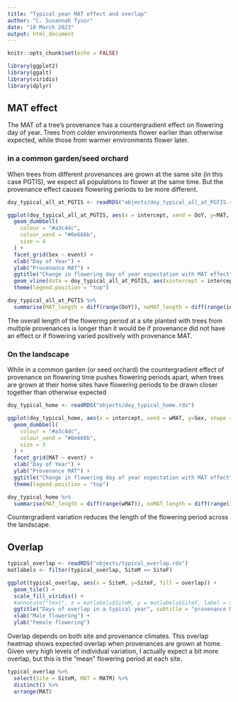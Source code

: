 ```yaml
---
title: "Typical year MAT effect and overlap"
author: "C. Susannah Tysor"
date: "10 March 2023"
output: html_document
---
```


```r

knitr::opts_chunk$set(echo = FALSE)

library(ggplot2)
library(ggalt)
library(viridis)
library(dplyr)
```

## MAT effect

The MAT of a tree's provenance has a countergradient effect on flowering day of year. Trees from colder environments flower earlier than otherwise expected, while those from warmer environments flower later. 

### in a common garden/seed orchard

When trees from different provenances are grown at the same site (in this case PGTIS), we expect all populations to flower at the same time. But the provenance effect causes flowering periods to be more different.

```r
doy_typical_all_at_PGTIS <- readRDS("objects/doy_typical_all_at_PGTIS.rds")

ggplot(doy_typical_all_at_PGTIS, aes(x = intercept, xend = DoY, y=MAT, shape = Sex)) +
  geom_dumbbell(
    colour = "#a3c4dc",
    colour_xend = "#0e668b",
    size = 4
  ) +
  facet_grid(Sex ~ event) +
  xlab("Day of Year") +
  ylab("Provenance MAT") +
  ggtitle("Change in flowering day of year expectation with MAT effect", subtitle = "typical year, trees grown at PGTIS") +
  geom_vline(data = doy_typical_all_at_PGTIS, aes(xintercept = intercept)) +
  theme(legend.position = "top")
```

```r
doy_typical_all_at_PGTIS %>%
  summarise(MAT_length = diff(range(DoY)), noMAT_length = diff(range(intercept)))
```
The overall length of the flowering period at a site planted with trees from multiple provenances is longer than it would be if provenance did not have an effect or if flowering varied positively with provenance MAT.

### On the landscape
While in a common garden (or seed orchard) the countergradient effect of provenance on flowering time pushes flowering periods apart, when trees are grown at their home sites have flowering periods to be drawn closer together than otherwise expected

```r
doy_typical_home <- readRDS("objects/doy_typical_home.rds") 

ggplot(doy_typical_home, aes(x = intercept, xend = wMAT, y=Sex, shape = Sex)) +
  geom_dumbbell(
    colour = "#a3c4dc",
    colour_xend = "#0e668b",
    size = 3
  ) +
  facet_grid(MAT ~ event) +
  xlab("Day of Year") +
  ylab("Provenance MAT") +
  ggtitle("Change in flowering day of year expectation with MAT effect", subtitle = "typical year, trees grown at home") +
  theme(legend.position = "top")
```

```r
doy_typical_home %>%
  summarise(MAT_length = diff(range(wMAT)), noMAT_length = diff(range(intercept)))
```
Countergradient variation reduces the length of the flowering period across the landscape.

## Overlap

```r
typical_overlap <- readRDS("objects/typical_overlap.rds")
matlabels <- filter(typical_overlap, SiteM == SiteF)

ggplot(typical_overlap, aes(x = SiteM, y=SiteF, fill = overlap)) +
  geom_tile() +
  scale_fill_viridis() +
  #annotate("text", x = matlabels$SiteM, y = matlabels$SiteF, label = matlabels$MATF)
  ggtitle("Days of overlap in a typical year", subtitle = "provenance MAT label on diagonal") +
  xlab("Male flowering") +
  ylab("Female flowering") 

```
Overlap depends on both site and provenance climates. This overlap heatmap shows expected overlap when provenances are grown at home. Given very high levels of individual variation, I actually expect a bit more overlap, but this is the "mean" flowering period at each site.

```r
typical_overlap %>%
  select(Site = SiteM, MAT = MATM) %>%
  distinct() %>%
  arrange(MAT)
```

